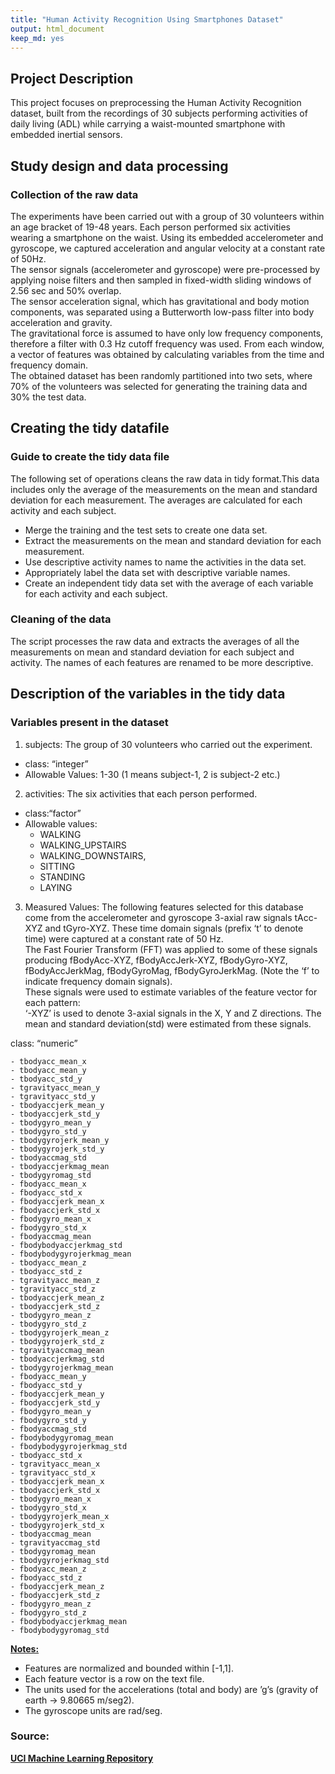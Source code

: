---
title: "Human Activity Recognition Using Smartphones Dataset"
output: html_document
keep_md: yes
---


## Project Description
This project focuses on preprocessing the Human Activity Recognition dataset, built from the recordings of 30 subjects performing activities of daily living (ADL) while carrying a waist-mounted smartphone with embedded inertial sensors.

## Study design and data processing

### Collection of the raw data

The experiments have been carried out with a group of 30 volunteers within an age bracket of 19-48 years. Each person performed six activities wearing a smartphone on the waist. Using its embedded accelerometer and gyroscope, we captured acceleration and angular velocity at a constant rate of 50Hz.<br /> 
The sensor signals (accelerometer and gyroscope) were pre-processed by applying noise filters and then sampled in fixed-width sliding windows of 2.56 sec and 50% overlap.<br /> 
The sensor acceleration signal, which has gravitational and body motion components, was separated using a Butterworth low-pass filter into body acceleration and gravity. <br />The gravitational force is assumed to have only low frequency components, therefore a filter with 0.3 Hz cutoff frequency was used. From each window, a vector of features was obtained by calculating variables from the time and frequency domain.<br />
The obtained dataset has been randomly partitioned into two sets, where 70% of the volunteers was selected for generating the training data and 30% the test data. <br />


## Creating the tidy datafile

### Guide to create the tidy data file
The following set of operations cleans the raw data in tidy format.This data includes only the average of the measurements on the mean and standard deviation for each measurement. The averages are calculated for each activity and each subject.

- Merge the training and the test sets to create one data set.
- Extract the measurements on the mean and standard deviation for each measurement. 
- Use descriptive activity names to name the activities in the data set.
- Appropriately label the data set with descriptive variable names. 
- Create an independent tidy data set with the average of each variable for each activity and each subject.

### Cleaning of the data
The script processes the raw data and extracts the averages of all the measurements on mean and standard deviation for each subject and activity. The names of each features are renamed to be more descriptive.

## Description of the variables in the tidy data

### Variables present in the dataset

1. subjects: The group of 30 volunteers who carried out the experiment.
- class: "integer"
- Allowable Values:
1-30 (1 means subject-1, 2 is subject-2 etc.)

2. activities: The six activities that each person performed.
- class:"factor"
- Allowable values:
  - WALKING
  - WALKING_UPSTAIRS
  - WALKING_DOWNSTAIRS,
  - SITTING
  - STANDING
  - LAYING

3. Measured Values: The following features selected for this database come from the accelerometer and gyroscope 3-axial raw signals tAcc-XYZ and tGyro-XYZ. These time domain signals (prefix 't' to denote time) were captured at a constant rate of 50 Hz. <br />The Fast Fourier Transform (FFT) was applied to some of these signals producing fBodyAcc-XYZ, fBodyAccJerk-XYZ, fBodyGyro-XYZ, fBodyAccJerkMag, fBodyGyroMag, fBodyGyroJerkMag. (Note the 'f' to indicate frequency domain signals). <br />
These signals were used to estimate variables of the feature vector for each pattern:  
'-XYZ' is used to denote 3-axial signals in the X, Y and Z directions.
The mean and standard deviation(std) were estimated from these signals. <br />

class: "numeric"

	- tbodyacc_mean_x          
	- tbodyacc_mean_y           
	- tbodyacc_std_y            
	- tgravityacc_mean_y        
	- tgravityacc_std_y         
	- tbodyaccjerk_mean_y       
	- tbodyaccjerk_std_y        
	- tbodygyro_mean_y          
	- tbodygyro_std_y           
	- tbodygyrojerk_mean_y      
	- tbodygyrojerk_std_y       
	- tbodyaccmag_std           
	- tbodyaccjerkmag_mean      
	- tbodygyromag_std          
	- fbodyacc_mean_x           
	- fbodyacc_std_x            
	- fbodyaccjerk_mean_x       
	- fbodyaccjerk_std_x        
	- fbodygyro_mean_x          
	- fbodygyro_std_x           
	- fbodyaccmag_mean          
	- fbodybodyaccjerkmag_std   
	- fbodybodygyrojerkmag_mean 
	- tbodyacc_mean_z           
	- tbodyacc_std_z            
	- tgravityacc_mean_z        
	- tgravityacc_std_z         
	- tbodyaccjerk_mean_z       
	- tbodyaccjerk_std_z        
	- tbodygyro_mean_z          
	- tbodygyro_std_z           
	- tbodygyrojerk_mean_z      
	- tbodygyrojerk_std_z       
	- tgravityaccmag_mean       
	- tbodyaccjerkmag_std       
	- tbodygyrojerkmag_mean     
	- fbodyacc_mean_y           
	- fbodyacc_std_y            
	- fbodyaccjerk_mean_y       
	- fbodyaccjerk_std_y        
	- fbodygyro_mean_y          
	- fbodygyro_std_y           
	- fbodyaccmag_std           
	- fbodybodygyromag_mean     
	- fbodybodygyrojerkmag_std 
	- tbodyacc_std_x           
	- tgravityacc_mean_x       
	- tgravityacc_std_x        
	- tbodyaccjerk_mean_x      
	- tbodyaccjerk_std_x       
	- tbodygyro_mean_x         
	- tbodygyro_std_x          
	- tbodygyrojerk_mean_x     
	- tbodygyrojerk_std_x      
	- tbodyaccmag_mean         
	- tgravityaccmag_std       
	- tbodygyromag_mean        
	- tbodygyrojerkmag_std     
	- fbodyacc_mean_z          
	- fbodyacc_std_z           
	- fbodyaccjerk_mean_z      
	- fbodyaccjerk_std_z       
	- fbodygyro_mean_z         
	- fbodygyro_std_z          
	- fbodybodyaccjerkmag_mean 
	- fbodybodygyromag_std     

 <b><u>Notes:</u></b> <br /> 

- Features are normalized and bounded within [-1,1].
- Each feature vector is a row on the text file.
- The units used for the accelerations (total and body) are 'g's (gravity of earth -> 9.80665 m/seg2).
- The gyroscope units are rad/seg.


### Source: 
<b>[UCI Machine Learning Repository](http://archive.ics.uci.edu/ml/datasets/Human+Activity+Recognition+Using+Smartphones)</b>